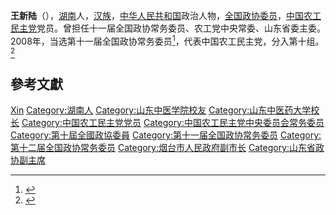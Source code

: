 '''王新陆'''（{{bd|1949年|10月|}}），[[湖南|湖南]]人，[[汉族|汉族]]，[[中华人民共和国|中华人民共和国]]政治人物，[[全国政协委员|全国政协委员]]，[[中国农工民主党|中国农工民主党]]党员。曾担任十一届全国政协常务委员、农工党中央常委、山东省委主委。2008年，当选第十一届全国政协常务委员<ref>{{cite news|title=第十一届全国政协委员名单|url=http://www.indaa.com.cn/zt/2009qglh/zxzs/200903/t20090303_127573.html|accessdate=2013-04-09|newspaper=新华社北京1月25日电 中国人民政治协商会议第十一届全国委员会委员名单(共2237人，2008年1月25日政协第十届全国委员会常务委员会第二十次会议通过)|date=2008年1月25日|deadurl=yes|archiveurl=https://web.archive.org/web/20130928014403/http://www.indaa.com.cn/zt/2009qglh/zxzs/200903/t20090303_127573.html|archivedate=2013年9月28日}}</ref>，代表中国农工民主党，分入第十组。<ref>{{cite news|title=全国政协信息-王新陆|url=http://www.cppcc.gov.cn/CMS/wylibary/showJcwyxtInfoWylibary.action?tabJcwyxt.guid=11W0003360&wytype=wjwy|accessdate=2013-04-11|newspaper=全国政协委员会|archive-date=2019-08-15|archive-url=https://web.archive.org/web/20190815131051/http://www.cppcc.gov.cn/CMS/wylibary/showJcwyxtInfoWylibary.action?tabJcwyxt.guid=11W0003360&wytype=wjwy|dead-url=no}}</ref>

== 參考文獻 ==
{{reflist}}

{{中国政治人物小作品}}
{{中国农工民主党第十四届中央委员会}}
{{中国农工民主党第十五届中央委员会}}

{{Authority control}}
{{DEFAULTSORT:Wang王}}
[[Category:王姓|Xin]]
[[Category:湖南人|Category:湖南人]]
[[Category:山东中医学院校友|Category:山东中医学院校友]]
[[Category:山东中医药大学校长|Category:山东中医药大学校长]]
[[Category:中国农工民主党党员|Category:中国农工民主党党员]]
[[Category:中国农工民主党中央委员会常务委员|Category:中国农工民主党中央委员会常务委员]]
[[Category:第十屆全國政協委員|Category:第十屆全國政協委員]]
[[Category:第十一届全国政协常务委员|Category:第十一届全国政协常务委员]]
[[Category:第十二届全国政协常务委员|Category:第十二届全国政协常务委员]]
[[Category:烟台市人民政府副市长|Category:烟台市人民政府副市长]]
[[Category:山东省政协副主席|Category:山东省政协副主席]]